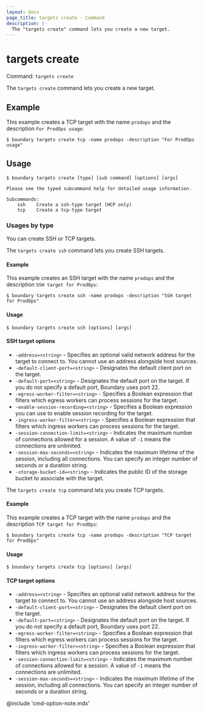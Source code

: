 ```yaml
---
layout: docs
page_title: targets create - Command
description: |-
  The "targets create" command lets you create a new target.
---
```


# targets create

Command: `targets create`

The `targets create` command lets you create a new target.

## Example

This example creates a TCP target with the name `prodops` and the description `For ProdOps usage`:

```shell-session
$ boundary targets create tcp -name prodops -description "For ProdOps usage"
```

## Usage

<CodeBlockConfig hideClipboard>

```shell-session
$ boundary targets create [type] [sub command] [options] [args]

Please see the typed subcommand help for detailed usage information.

Subcommands:
    ssh    Create a ssh-type target (HCP only)
    tcp    Create a tcp-type target
```

</CodeBlockConfig>

### Usages by type

You can create SSH or TCP targets.

<Tabs>
<Tab heading="SSH">

The `targets create ssh` command lets you create SSH targets.

#### Example

This example creates an SSH target with the name `prodops` and the description `SSH target for ProdOps`:

```shell-session
$ boundary targets create ssh -name prodops -description "SSH target for ProdOps"
```

#### Usage

<CodeBlockConfig hideClipboard>

```shell-session
$ boundary targets create ssh [options] [args]
```

</CodeBlockConfig>

#### SSH target options

- `-address=<string>` - Specifies an optional valid network address for the target to connect to.
You cannot use an address alongside host sources.
- `-default-client-port=<string>` - Designates the default client port on the target.
- `-default-port=<string>` - Designates the default port on the target.
If you do not specify a default port, Boundary uses port 22.
- `-egress-worker-filter=<string>` - Specifies a Boolean expression that filters which egress workers can process sessions for the target.
- `-enable-session-recording=<string>` - Specifies a Boolean expression you can use to enable session recording for the target.
- `-ingress-worker-filter=<string>` - Specifies a Boolean expression that filters which ingress workers can process sessions for the target.
- `-session-connection-limit=<string>` - Indicates the maximum number of connections allowed for a session.
A value of `-1` means the connections are unlimited.
- `-session-max-seconds=<string>` - Indicates the maximum lifetime of the session, including all connections.
You can specify an integer number of seconds or a duration string.
- `-storage-bucket-id=<string>` - Indicates the public ID of the storage bucket to associate with the target.


</Tab>
<Tab heading="TCP">

The `targets create tcp` command lets you create TCP targets.

#### Example

This example creates a TCP target with the name `prodops` and the description `TCP target for ProdOps`:

```shell-session
$ boundary targets create tcp -name prodops -description "TCP target for ProdOps"
```

#### Usage

<CodeBlockConfig hideClipboard>

```shell-session
$ boundary targets create tcp [options] [args]
```

</CodeBlockConfig>

#### TCP target options

- `-address=<string>` - Specifies an optional valid network address for the target to connect to.
You cannot use an address alongside host sources.
- `-default-client-port=<string>` - Designates the default client port on the target.
- `-default-port=<string>` - Designates the default port on the target.
If you do not specify a default port, Boundary uses port 22.
- `-egress-worker-filter=<string>` - Specifies a Boolean expression that filters which egress workers can process sessions for the target.
- `-ingress-worker-filter=<string>` - Specifies a Boolean expression that filters which ingress workers can process sessions for the target.
- `-session-connection-limit=<string>` - Indicates the maximum number of connections allowed for a session.
A value of `-1` means the connections are unlimited.
- `-session-max-seconds=<string>` - Indicates the maximum lifetime of the session, including all connections.
You can specify an integer number of seconds or a duration string.

</Tab>
</Tabs>

@include 'cmd-option-note.mdx'